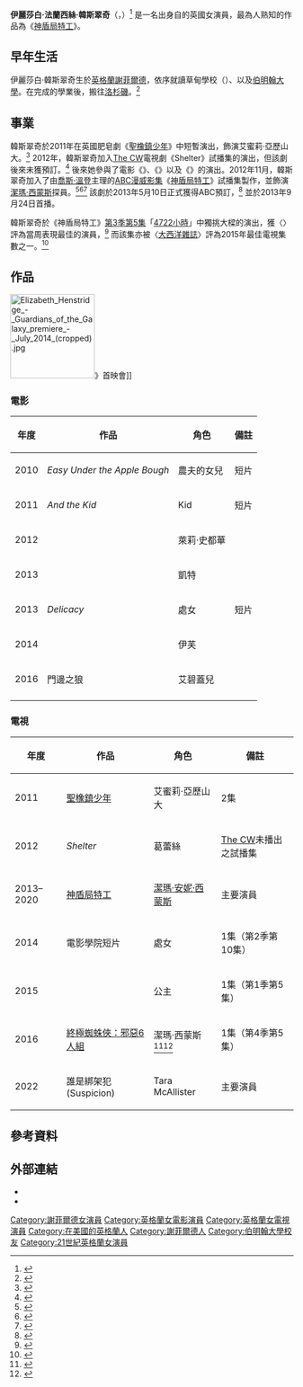 {{藝人
| 姓名     = 伊麗莎白·韓斯翠奇
| 類型     = 女演員 
| 圖片     = Elizabeth Henstridge Wondercon 2016.jpg
| 圖片尺寸 = 200px
| 圖片簡介 = 攝於2016年洛杉磯漫畫博覽會
| Birth_name = 伊麗莎白·法蘭西絲·韓斯翠奇<br/>{{lang|en|Elizabeth Frances Henstridge}}
| 外文名   = 
| 外文     = 
| 羅馬拼音 = 
| 英文名   = {{lang|en|Elizabeth Henstridge}}
| 綽號     = 
| 其他藝名 = 
| 國籍     = 
| 民族     = 
| 籍貫     = 
| 出生日期 = {{birth date and age|1987|9|11}}
| 出生地點 = {{ENG}}[[謝菲爾德|謝菲爾德]]
| 生肖     = 
| 星座     = 
| 逝世日期 = 
| 逝世地點 = 
| 職業     = 女演員
| 語言     = 
| 三圍     = 
| 血型     = 
| 身高     = 
| 體重     = 
| 教育程度 = 
| 宗教信仰 = 
| 配偶     = 
| 父母     = 
| children = 
| 音樂類型 = 
| 演奏樂器 = 
| 出身地   = 
| 出道作   = 
| 出道日期 = 
| 代表作   = 《[[神盾局特工|神盾局特工]]》
| 活躍年代 = 2010年至今
| 唱片公司 = 
| 經紀公司 = 
| 網站     = 
| 相關團體 = 
| 獎項     = 
| goldenglobeawards = 
| IMDb     = 4464857
| 現任成員 = 
| 過往成員 = 
| 音樂專輯 = 
| 電影     = 
| 電視節目 = 
| 舞臺劇   = 
| 書籍     = 
}}

'''伊麗莎白·法蘭西絲·韓斯翠奇'''（{{lang-en|'''Elizabeth Frances Henstridge'''}}，{{bd|1987年|9月11日|catidx=Henstridge}}）<ref name=tvguide>{{cite web|url=http://www.tvguide.com/celebrities/elizabeth-henstridge/bio/555810|title=Elizabeth Henstridge profile|publisher=[[電視指南|電視指南]]|accessdate=2013-09-26|archive-date=2013-09-27|archive-url=https://web.archive.org/web/20130927234435/http://www.tvguide.com/celebrities/elizabeth-henstridge/bio/555810|dead-url=no}}</ref> 是一名出身自{{link-en|東15表演學院|East 15 Acting School}}的英國女演員，最為人熟知的作品為《[[神盾局特工|神盾局特工]]》。

== 早年生活 ==
伊麗莎白·韓斯翠奇生於[[英格蘭|英格蘭]][[謝菲爾德|謝菲爾德]]，依序就讀草甸學校（{{lang|en|Meadowhead School}}）、{{link-en|愛德華七世國王學校 (謝菲爾德)|King Edward VII School, Sheffield|愛德華七世學校}}以及[[伯明翰大學|伯明翰大學]]。在完成{{link-en|東15表演學院|East 15 Acting School}}的學業後，搬往[[洛杉磯|洛杉磯]]。<ref name=abc>{{cite web|url=http://abcmedianet.com/web/showpage/showpage.aspx?program_id=003707&type=henstridge|title=Elizabeth Henstridge as Jemma Marvel's Agents of S.H.I.E.L.D. Cast & Stars|publisher=[[美國廣播公司|Abc.go.com]]|accessdate=2013-07-21|archive-date=2013-09-15|archive-url=https://web.archive.org/web/20130915000528/http://abcmedianet.com/web/showpage/showpage.aspx?program_id=003707&type=henstridge|dead-url=no}}</ref>

== 事業 ==
韓斯翠奇於2011年在英國肥皂劇《[[聖橡鎮少年|聖橡鎮少年]]》中短暫演出，飾演艾蜜莉·亞歷山大。<ref>{{cite web|author=Staff|url=http://www.digitalspy.co.uk/soaps/s13/hollyoaks/news/a321418/mcqueen-guest-hopes-for-hollyoaks-return.html|title=McQueen guest hopes for 'Hollyoaks' return - Hollyoaks News - Soaps|publisher=Digital Spy|accessdate=2013-07-21|archive-date=2011-05-27|archive-url=https://web.archive.org/web/20110527030614/http://www.digitalspy.co.uk/soaps/s13/hollyoaks/news/a321418/mcqueen-guest-hopes-for-hollyoaks-return.html|dead-url=no}}</ref> 2012年，韓斯翠奇加入[[CW電視網|The CW]]電視劇《Shelter》試播集的演出，但該劇後來未獲預訂。<ref>{{cite web|last=Andreeva|first=Nellie|url=http://www.deadline.com/2012/03/cws-shelter-books-first-cast-members-as-quinet-of-actors-join-broadcast-pilots|title=Elizabeth Henstridge Joins JJ Abrams Drama|publisher=Deadline.com|accessdate=2013-07-21|archive-date=2014-02-23|archive-url=https://web.archive.org/web/20140223010423/http://www.deadline.com/2012/03/cws-shelter-books-first-cast-members-as-quinet-of-actors-join-broadcast-pilots/}}</ref> 後來她參與了電影《{{link-en|噬血家族|The Thompsons}}》、《{{link-en|圖廳大道黑幫|Gangs of Tooting Broadway}}》以及《{{link-en|書緣尋蹤|Reach Me}}》的演出。2012年11月，韓斯翠奇加入了由[[喬斯·溫登|喬斯·溫登]]主理的[[美國廣播公司|ABC]][[漫威電影宇宙電視劇|漫威影集]]《[[神盾局特工|神盾局特工]]》試播集製作，並飾演[[神盾局特工角色列表#主要人物|潔瑪·西蒙斯]]探員。<ref>{{cite web|url=http://www.hollywoodreporter.com/live-feed/elizabeth-henstridge-iain-de-caestecker-shield-joss-whedon-389604|title=Joss Whedon's 'S.H.I.E.L.D.' Pilot Adds Two Agents (Exclusive)|publisher=[[荷里活報道|好萊塢報導]]|accessdate=2013-07-21|archive-date=2020-06-27|archive-url=https://web.archive.org/web/20200627020406/https://www.hollywoodreporter.com/live-feed/elizabeth-henstridge-iain-de-caestecker-shield-joss-whedon-389604|dead-url=no}}</ref><ref>{{cite web|last=Bierly|first=Mandi|url=http://insidetv.ew.com/2012/11/13/s-h-e-i-l-d-pilot-two-agents|title='S.H.I.E.L.D.' pilot adds two new agents|publisher=[[娛樂周刊|Insidetv.ew.com]]|accessdate=2013-07-21|archive-date=2014-10-06|archive-url=https://web.archive.org/web/20141006135135/http://insidetv.ew.com/2012/11/13/s-h-e-i-l-d-pilot-two-agents/}}</ref><ref>{{cite web|url=http://www.tvfanatic.com/2012/11/elizabeth-henstridge-and-iain-de-caestecker-cast-on-shield-pilot|title=Elizabeth Henstridge and Iain De Caestecker Cast on S.H.I.E.L.D. Pilot|publisher=TV Fanatic|accessdate=2013-07-21|archive-date=2012-11-17|archive-url=https://web.archive.org/web/20121117025533/http://www.tvfanatic.com/2012/11/elizabeth-henstridge-and-iain-de-caestecker-cast-on-shield-pilot|dead-url=yes}}</ref> 該劇於2013年5月10日正式獲得ABC預訂，<ref name="May2013PickedUp">{{cite news |url=http://www.deadline.com/2013/05/abc-picks-up-marveljoss-whedens-s-h-i-e-l-d-to-series/ |title=ABC Picks Up Marvel/Joss Wheden's 'S.H.I.E.L.D.' To Series |last=Andreeva |first=Nellie |publisher=[[Deadline.com|Deadline.com]] |date=2013-05-10 |accessdate=2013-05-10 |archiveurl=https://www.webcitation.org/6GWTLc4lF?url=http://www.deadline.com/2013/05/abc-picks-up-marveljoss-whedens-s-h-i-e-l-d-to-series/ |archivedate=2013-05-11 |deadurl=no }}</ref> 並於2013年9月24日首播。

韓斯翠奇於《神盾局特工》[[神盾局特工剧集列表#第三季（2015–2016）|第3季第5集]]「[[神盾局特工剧集列表#ep49|4722小時]]」中獨挑大樑的演出，獲〈{{link-en|TVLine|TVLine}}〉評為當周表現最佳的演員，<ref>{{cite web |url=http://tvline.com/2015/10/31/elizabeth-henstridge-performance-agents-of-shield-4722-hours-season-3/ |title=TVLine's Performers of the Week (tie): Carrie Coon and Elizabeth Henstridge |author=<!--Staff writer(s); no byline--> |publisher={{link-en|TVLine|TVLine}} |date=2015-10-31 |accessdate=2015-11-02 |archiveurl=https://www.webcitation.org/6cjfGx6lv?url=http://tvline.com/2015/10/31/elizabeth-henstridge-performance-agents-of-shield-4722-hours-season-3/ |archivedate=2015-11-02 |deadurl=no }}</ref> 而該集亦被〈[[大西洋_(雜誌)|大西洋雜誌]]〉評為2015年最佳電視集數之一。<ref name="AtlanticBest2015">{{cite web |url=http://www.theatlantic.com/entertainment/archive/2015/12/the-best-television-episodes-of-2015/421053/ |title=The Best Television Episodes of 2015 |last=Sims |first=David |work=[[大西洋_(雜誌)|大西洋雜誌]] |date=2015-12-18 |accessdate=2015-12-20 |archiveurl=https://www.webcitation.org/6duQkBQ7E?url=http://www.theatlantic.com/entertainment/archive/2015/12/the-best-television-episodes-of-2015/421053/ |archivedate=2015-12-20 |deadurl=no }}</ref>

== 作品 ==
[[File:Elizabeth_Henstridge_-_Guardians_of_the_Galaxy_premiere_-_July_2014_(cropped).jpg|150px]]》首映會]]
=== 電影 ===
{| class="wikitable sortable"
! 年度
! 作品
! 角色
! class="unsortable" | 備註
|-
| 2010
| ''Easy Under the Apple Bough''
| 農夫的女兒
| 短片
|-
| 2011
| ''And the Kid''
| Kid
| 短片
|-
| 2012
| {{link-en|噬血家族|The Thompsons}}
| 萊莉·史都華
| 
|-
| 2013
| {{link-en|圖廳大道黑幫|Gangs of Tooting Broadway}}
| 凱特
| 
|-
| 2013
| ''Delicacy''
| 處女
| 短片
|-
| 2014
| {{link-en|書緣尋蹤|Reach Me}}
| 伊芙
|
|-
| 2016
| 門邊之狼
| 艾碧蓋兒
|
|-
|}

=== 電視 ===
{| class="wikitable sortable"
! 年度
! 作品
! 角色
! class="unsortable" | 備註
|-
| 2011
| [[聖橡鎮少年|聖橡鎮少年]]
| 艾蜜莉·亞歷山大
| 2集
|-
| 2012
| ''Shelter''
| 葛蕾絲
| [[CW電視網|The CW]]未播出之試播集
|-
| 2013–2020
| [[神盾局特工|神盾局特工]]
| [[神盾局特工角色列表#主要人物|潔瑪·安妮·西蒙斯]]
| 主要演員
|-
| 2014
| 電影學院短片
| 處女
| 1集（第2季第10集）
|-
| 2015
| {{link-en|Penn Zero：太空英雄|Penn Zero: Part-Time Hero}}
| 公主
| 1集（第1季第5集）
|-
| 2016
| [[終極蜘蛛俠_(動畫)|終極蜘蛛俠：邪惡6人組]]
| 潔瑪·西蒙斯<ref name="SDCC 2015">{{cite news|last1=Cavanaugh|first1=Patrick|title=SDCC 2015: Celebrate the World of Marvel Animation|url=http://marvel.com/news/tv/24868/sdcc_2015_celebrate_the_world_of_marvel_animation|accessdate=2016-03-09|publisher=[[漫威漫畫|漫威漫畫]]|date=2015-07-11|archive-url=https://web.archive.org/web/20160211062246/http://marvel.com/news/tv/24868/sdcc_2015_celebrate_the_world_of_marvel_animation|archive-date=2016-02-11|dead-url=yes}}</ref><ref name="Jemma-Ultimate-Spider-Man">{{cite news|last1=Prudom|first1=Laura|title=Watch: ‘Agents of SHIELD’ Favorites Fitz and Simmons Get Animated for ‘Marvel’s Ultimate Spider-Man’|url=http://variety.com/2016/tv/news/agents-shield-fitz-simmons-ultimate-spider-man-sinister-6-crossover-video-1201725235/|accessdate=2016-03-08|publisher=[[綜藝_(雜誌)|綜藝雜誌]]|date=2016-03-08|archive-date=2020-11-08|archive-url=https://web.archive.org/web/20201108095216/https://variety.com/2016/tv/news/agents-shield-fitz-simmons-ultimate-spider-man-sinister-6-crossover-video-1201725235/}}</ref>
| 1集（第4季第5集）
|-
|2022
|誰是綁架犯(Suspicion)
|Tara McAllister
|主要演員
|}

== 參考資料 ==
{{reflist}}

== 外部連結 ==
{{commons category}}
* {{IMDb name|4464857}}
* {{Twitter}}

{{DEFAULTSORT:Henstridge, Elizabeth}}
[[Category:謝菲爾德女演員|Category:謝菲爾德女演員]]
[[Category:英格蘭女電影演員|Category:英格蘭女電影演員]]
[[Category:英格蘭女電視演員|Category:英格蘭女電視演員]]
[[Category:在美國的英格蘭人|Category:在美國的英格蘭人]]
[[Category:謝菲爾德人|Category:謝菲爾德人]]
[[Category:伯明翰大學校友|Category:伯明翰大學校友]]
[[Category:21世紀英格蘭女演員|Category:21世紀英格蘭女演員]]